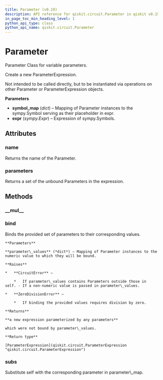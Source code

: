 ```yaml
---
title: Parameter (v0.19)
description: API reference for qiskit.circuit.Parameter in qiskit v0.19
in_page_toc_min_heading_level: 1
python_api_type: class
python_api_name: qiskit.circuit.Parameter
---
```


# Parameter

<Class id="qiskit.circuit.Parameter" isDedicatedPage={true} github="https://github.com/qiskit/qiskit/tree/stable/0.14/qiskit/circuit/parameter.py" signature="Parameter(_, uuid=None)" modifiers="class">
  Parameter Class for variable parameters.

  Create a new ParameterExpression.

  Not intended to be called directly, but to be instantiated via operations on other Parameter or ParameterExpression objects.

  **Parameters**

  *   **symbol\_map** (*dict*) – Mapping of Parameter instances to the sympy.Symbol serving as their placeholder in expr.
  *   **expr** (*sympy.Expr*) – Expression of sympy.Symbols.

  ## Attributes

  <span id="parameter-name" />

  ### name

  <Attribute id="qiskit.circuit.Parameter.name">
    Returns the name of the Parameter.
  </Attribute>

  <span id="parameter-parameters" />

  ### parameters

  <Attribute id="qiskit.circuit.Parameter.parameters">
    Returns a set of the unbound Parameters in the expression.
  </Attribute>

  ## Methods

  <span id="parameter-mul" />

  ### \_\_mul\_\_

  <Function id="qiskit.circuit.Parameter.__mul__" signature="Parameter.__mul__(other)" />

  <span id="parameter-bind" />

  ### bind

  <Function id="qiskit.circuit.Parameter.bind" signature="Parameter.bind(parameter_values)">
    Binds the provided set of parameters to their corresponding values.

    **Parameters**

    **parameter\_values** (*dict*) – Mapping of Parameter instances to the numeric value to which they will be bound.

    **Raises**

    *   **CircuitError** –

        *   If parameter\_values contains Parameters outside those in self. - If a non-numeric value is passed in parameter\_values.

    *   **ZeroDivisionError** –

        *   If binding the provided values requires division by zero.

    **Returns**

    **a new expression parameterized by any parameters**

    which were not bound by parameter\_values.

    **Return type**

    [ParameterExpression](qiskit.circuit.ParameterExpression "qiskit.circuit.ParameterExpression")
  </Function>

  <span id="parameter-subs" />

  ### subs

  <Function id="qiskit.circuit.Parameter.subs" signature="Parameter.subs(parameter_map)">
    Substitute self with the corresponding parameter in parameter\_map.
  </Function>
</Class>

